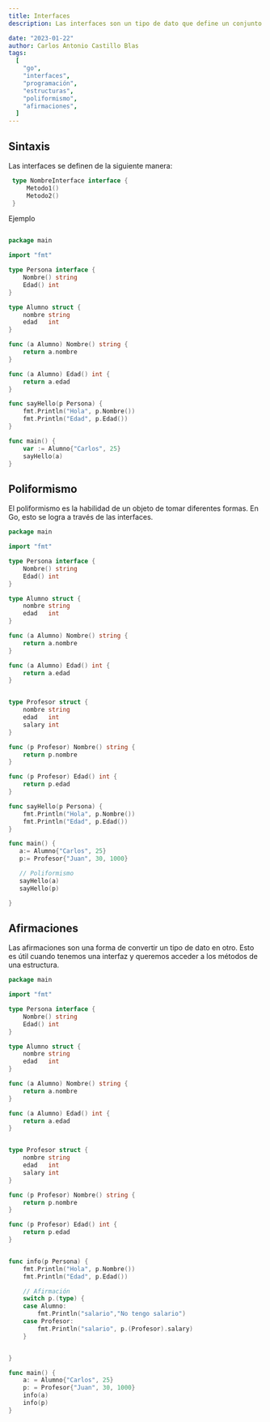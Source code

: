 ```yaml
---
title: Interfaces
description: Las interfaces son un tipo de dato que define un conjunto de métodos que deben ser implementados por una estructura. Las interfaces nos permiten tener valores de diferentes tipos que implementen los mismos métodos.

date: "2023-01-22"
author: Carlos Antonio Castillo Blas
tags:
  [
    "go",
    "interfaces",
    "programación",
    "estructuras",
    "poliformismo",
    "afirmaciones",
  ]
---
```


## Sintaxis

Las interfaces se definen de la siguiente manera:

```go
 type NombreInterface interface {
     Metodo1()
     Metodo2()
 }

```

Ejemplo

```go

package main

import "fmt"

type Persona interface {
    Nombre() string
    Edad() int
}

type Alumno struct {
    nombre string
    edad   int
}

func (a Alumno) Nombre() string {
    return a.nombre
}

func (a Alumno) Edad() int {
    return a.edad
}

func sayHello(p Persona) {
    fmt.Println("Hola", p.Nombre())
    fmt.Println("Edad", p.Edad())
}

func main() {
    var := Alumno{"Carlos", 25}
    sayHello(a)
}

```

## Poliformismo

El poliformismo es la habilidad de un objeto de tomar diferentes formas. En Go, esto se logra a través de las interfaces.

```go
package main

import "fmt"

type Persona interface {
    Nombre() string
    Edad() int
}

type Alumno struct {
    nombre string
    edad   int
}

func (a Alumno) Nombre() string {
    return a.nombre
}

func (a Alumno) Edad() int {
    return a.edad
}


type Profesor struct {
    nombre string
    edad   int
    salary int
}

func (p Profesor) Nombre() string {
    return p.nombre
}

func (p Profesor) Edad() int {
    return p.edad
}

func sayHello(p Persona) {
    fmt.Println("Hola", p.Nombre())
    fmt.Println("Edad", p.Edad())
}

func main() {
   a:= Alumno{"Carlos", 25}
   p:= Profesor{"Juan", 30, 1000}

   // Poliformismo
   sayHello(a)
   sayHello(p)

}

```

## Afirmaciones

Las afirmaciones son una forma de convertir un tipo de dato en otro. Esto es útil cuando tenemos una interfaz y queremos acceder a los métodos de una estructura.

```go
package main

import "fmt"

type Persona interface {
    Nombre() string
    Edad() int
}

type Alumno struct {
    nombre string
    edad   int
}

func (a Alumno) Nombre() string {
    return a.nombre
}

func (a Alumno) Edad() int {
    return a.edad
}


type Profesor struct {
    nombre string
    edad   int
    salary int
}

func (p Profesor) Nombre() string {
    return p.nombre
}

func (p Profesor) Edad() int {
    return p.edad
}


func info(p Persona) {
    fmt.Println("Hola", p.Nombre())
    fmt.Println("Edad", p.Edad())

    // Afirmación
    switch p.(type) {
    case Alumno:
        fmt.Println("salario","No tengo salario")
    case Profesor:
        fmt.Println("salario", p.(Profesor).salary)
    }


}

func main() {
    a: = Alumno{"Carlos", 25}
    p: = Profesor{"Juan", 30, 1000}
    info(a)
    info(p)
}

```
